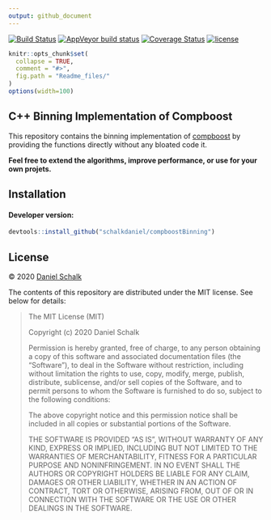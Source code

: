 ```yaml
---
output: github_document
---
```


<!-- README.md is generated from README.Rmd. Please edit that file -->

[![Build Status](https://travis-ci.com/schalkdaniel/compboostBinning.svg?branch=master)](https://travis-ci.com/schalkdaniel/compboostBinning) [![AppVeyor build status](https://ci.appveyor.com/api/projects/status/github/schalkdaniel/compboostBinning?branch=master&svg=true)](https://ci.appveyor.com/project/schalkdaniel/compboostBinning) [![Coverage Status](https://coveralls.io/repos/github/schalkdaniel/compboostBinning/badge.svg?branch=master)](https://coveralls.io/github/schalkdaniel/compboostBinning?branch=master) [![license](https://img.shields.io/github/license/mashape/apistatus.svg?maxAge=2592000)](#license)


```r
knitr::opts_chunk$set(
  collapse = TRUE,
  comment = "#>",
  fig.path = "Readme_files/"
)
options(width=100)
```


## C++ Binning Implementation of Compboost

This repository contains the binning  implementation of [compboost](https://compboost.org) by providing the functions directly without any bloated code it.

__Feel free to extend the algorithms, improve performance, or use for your own projets.__

## Installation

#### Developer version:

```r
devtools::install_github("schalkdaniel/compboostBinning")
```

## License

© 2020 [Daniel Schalk](https://danielschalk.com)

The contents of this repository are distributed under the MIT license. See below for details:

> The MIT License (MIT)
>
> Copyright (c) 2020 Daniel Schalk
>
> Permission is hereby granted, free of charge, to any person obtaining a copy
> of this software and associated documentation files (the "Software"), to deal
> in the Software without restriction, including without limitation the rights
> to use, copy, modify, merge, publish, distribute, sublicense, and/or sell
> copies of the Software, and to permit persons to whom the Software is
> furnished to do so, subject to the following conditions:
>
> The above copyright notice and this permission notice shall be included in all
> copies or substantial portions of the Software.
>
> THE SOFTWARE IS PROVIDED "AS IS", WITHOUT WARRANTY OF ANY KIND, EXPRESS OR
> IMPLIED, INCLUDING BUT NOT LIMITED TO THE WARRANTIES OF MERCHANTABILITY,
> FITNESS FOR A PARTICULAR PURPOSE AND NONINFRINGEMENT. IN NO EVENT SHALL THE
> AUTHORS OR COPYRIGHT HOLDERS BE LIABLE FOR ANY CLAIM, DAMAGES OR OTHER
> LIABILITY, WHETHER IN AN ACTION OF CONTRACT, TORT OR OTHERWISE, ARISING FROM,
> OUT OF OR IN CONNECTION WITH THE SOFTWARE OR THE USE OR OTHER DEALINGS IN THE
> SOFTWARE.
